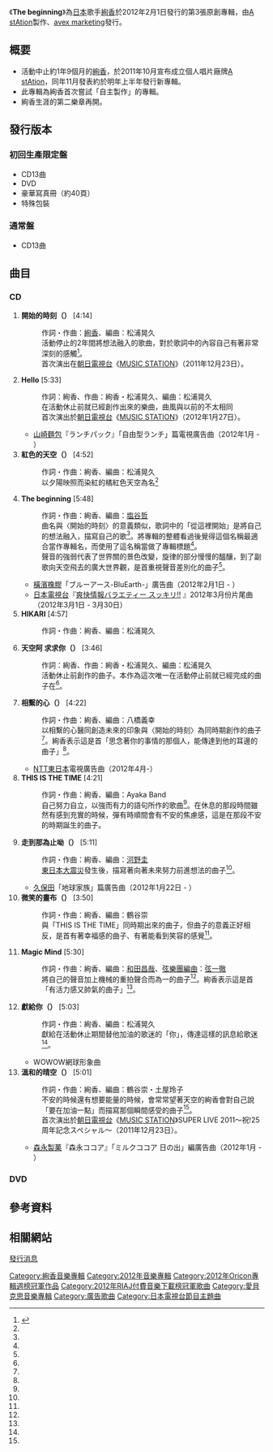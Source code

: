 {{Album infobox | <!-- See Wikipedia:WikiProject_Albums -->
|  Name        = The beginning
|  Type        = [[錄音室專輯|錄音室專輯]]
|  Artist      = [[絢香|絢香]]
|  Cover       = 
|  Background  = 
|  Released    = 2012年2月1日
|  Recorded    = 
|  Genre       = [[J-POP|J-POP]]
|   Length      = 
|  Label       = [[A_stAtion|A stAtion]]<br />[[avex|avex marketing]]發行
|  Chart position = *週榜第1名（[[公信榜|公信榜]]）
* 2012年1月度月間第4名<small>（公信榜）</small>
* 2012年度上半期第12名<small>（公信榜）</small>
* 2012年度第29名<small>（公信榜）</small>
|  Certification  = *白金唱片（[[日本唱片協會|日本唱片協會]]）
|  Last album  =  [[ayaka's_History_2006-2009|ayaka's History 2006-2009]]<br />（2009年）|
|  This album  = '''The beginning'''<br />（2012年）|
|  Next album  = [[ayaka's_BEST_-Ballad_Collection-|ayaka's BEST -Ballad Collection-]]<br />（2012年）
}}
《'''The beginning'''》為[[日本|日本]]歌手[[絢香|絢香]]於2012年2月1日發行的第3張原創專輯，由[[A_stAtion|A stAtion]]製作、[[avex|avex marketing]]發行。

== 概要 ==
*活動中止約1年9個月的[[絢香|絢香]]，於2011年10月宣布成立個人唱片廠牌[[A_stAtion|A stAtion]]，同年11月發表約於明年上半年發行新專輯。
*此專輯為絢香首次嘗試「自主製作」的專輯。
*絢香生涯的第二樂章再開。

==發行版本==
===初回生產限定盤===
*CD13曲
*DVD
*豪華寫真冊（約40頁）
*特殊包裝

===通常盤===
*CD13曲

==曲目==
===CD===
# '''開始的時刻（{{lang|ja|はじまりのとき}}）''' [4:14]
#: 作詞・作曲：[[絢香|絢香]]、編曲：松浦晃久
#: 活動停止的2年間將想法融入的歌曲，對於歌詞中的內容自己有著非常深刻的感觸<ref name="WHATsIN_selfreview"> {{cite web|author= 前原雅子|year= 2012|title= 『The beginning』全曲解説|journal= WHAT's IN?|publisher= ソニー・マガジンズ|pages= p. 46}} </ref>。
#: 首次演出在[[朝日電視台|朝日電視台]]《[[MUSIC_STATION|MUSIC STATION]]》（2011年12月23日）。
# '''Hello''' [5:33]
#: 作詞：絢香、作曲：絢香・松浦晃久、編曲：松浦晃久
#: 在活動休止前就已經創作出來的樂曲，曲風與以前的不太相同
#: 首次演出於[[朝日電視台|朝日電視台]]《[[MUSIC_STATION|MUSIC STATION]]》（2012年1月27日）。
#*[[山崎麵包|山崎麵包]]『ランチパック』「自由型ランチ」篇電視廣告曲（2012年1月 - ）
# '''紅色的天空（{{lang|ja|アカイソラ}}）''' [4:52]
#: 作詞・作曲：絢香、編曲：松浦晃久
#: 以夕陽映照而染紅的橘紅色天空為名<ref name="WHATsIN_selfreview"/>
# '''The beginning''' [5:48]
#: 作詞・作曲：絢香、編曲：[[塩谷哲|塩谷哲]]
#: 曲名與〈開始的時刻〉的意義類似，歌詞中的「從這裡開始」是將自己的想法融入，描寫自己的歌<ref name="WHATsIN_selfreview"/>。將專輯的整體看過後覺得這個名稱最適合當作專輯名，而使用了這名稱當做了專輯標題<ref name="WHATsIN_selfreview"/>。
#: 聲音的強弱代表了世界關的景色改變，旋律的部分慢慢的醞釀，到了副歌向天空飛去的廣大世界觀，是首重視聲音差別化的曲子<ref name="WHATsIN_selfreview"/>。
#*[[橫濱橡膠|橫濱橡膠]]「ブルーアース-BluEarth-」廣告曲（2012年2月1日 - ）
#*[[日本電視台|日本電視台]]『[[爽快情報バラエティー_スッキリ!!|爽快情報バラエティー スッキリ!!]] 』2012年3月份片尾曲（2012年3月1日 - 3月30日）
# '''HIKARI''' [4:57]
#: 作詞・作曲：絢香、編曲：松浦晃久
# '''天空阿 求求你（{{lang|ja|空よお願い}}）''' [3:46]
#: 作詞：絢香、作曲：絢香・松浦晃久、編曲：松浦晃久
#: 活動休止前創作的曲子。本作為這次唯一在活動停止前就已經完成的曲子在<ref name="WHATsIN_selfreview"/>。
# '''相繫的心（{{lang|ja|繋がる心}}）''' [4:22]
#: 作詞・作曲：絢香、編曲：八橋義幸
#: 以相繫的心醫同創造未來的印象與〈開始的時刻〉為同時期創作的曲子<ref name="WHATsIN_selfreview"/>。絢香表示這是首「思念著你的事情的那個人，能傳達到他的耳邊的曲子」<ref name="WHATsIN_selfreview"/>。
#*[[NTT東日本|NTT東日本]]電視廣告曲（2012年4月-）
# '''THIS IS THE TIME''' [4:21]
#: 作詞・作曲：絢香、編曲：Ayaka Band
#: 自己努力自立，以強而有力的語句所作的歌曲<ref name="WHATsIN_selfreview"/>。在休息的那段時間雖然有感到充實的時候，彈有時順間會有不安的焦慮感，這是在那段不安的時期誕生的曲子。
# '''走到那為止呦（{{lang|ja|そこまで歩いていくよ}}）''' [5:11]
#: 作詞・作曲：絢香、編曲：[[河野圭|河野圭]]
#: [[東日本大震災|東日本大震災]]發生後，描寫著向著未來努力前進想法的曲子<ref name="WHATsIN_selfreview"/>。
#*[[久保田_(企業)|久保田]]「地球家族」篇廣告曲（2012年1月22日 - ）
# '''微笑的畫布（{{lang|ja|笑顔のキャンバス}}）''' [3:50]
#: 作詞・作曲：絢香、編曲：鶴谷崇
#: 與「THIS IS THE TIME」同時期出來的曲子，但曲子的意義正好相反，是首有著幸福感的曲子、有著能看到笑容的感覺<ref name="WHATsIN_selfreview"/>。
# '''Magic Mind''' [5:30]
#: 作詞・作曲：絢香、編曲：[[和田昌哉|和田昌哉]]、[[弦樂團|弦樂團編曲]]：[[弦一徹|弦一徹]]
#: 將自己的聲音加上機械的重拍聲合而為一的曲子<ref name="WHATsIN_selfreview"/>。絢香表示這是首「有活力感又帥氣的曲子」<ref name="WHATsIN_selfreview"/>。
# '''獻給你（{{lang|ja|キミへ}}）''' [5:03]
#: 作詞・作曲：絢香、編曲：松浦晃久
#: 獻給在活動休止期間替他加油的歌迷的「你」，傳達這樣的訊息給歌迷<ref name="WHATsIN_selfreview"/>。
#*WOWOW網球形象曲
# '''溫和的晴空（{{lang|ja|やさしい蒼}}）''' [5:01]
#: 作詞・作曲：絢香、編曲：鶴谷崇・土屋玲子
#: 不安的時候還有想要能量的時候，會常常望著天空的絢香會對自己說「要在加油一點」而描寫那個瞬間感受的曲子<ref name="WHATsIN_selfreview"/>。
#: 首次演出於[[朝日電視台|朝日電視台]]《[[MUSIC_STATION|MUSIC STATION]]》SUPER LIVE 2011〜祝!25周年記念スペシャル〜（2011年12月23日）。
#*[[森永製菓|森永製菓]]『森永ココア』「ミルクココア 日の出」編廣告曲（2012年1月 - ）

===DVD===
{{Tracklist
| collapsed       = 
| headline        = 
| extra_column    = 導演
| total_length    = 

| title1          = はじまりのとき
| note1           = Music video
| extra1          =
| length1         = 

| title2          = はじまりのとき
| note2           = Making video
| extra2          =
| length2         =
}}

==參考資料==
<references/>

==相關網站==
[https://web.archive.org/web/20120114092413/http://room-ayaka.jp/whats/news000501/ 發行消息]

{{絢香}}
{{Oricon專輯週榜冠軍 (2012年)|2012年2月13日}}
{{RIAJ付費音樂下載榜冠軍 (2012年)|開始之時，2012年2月7日}}

[[Category:絢香音樂專輯|Category:絢香音樂專輯]]
[[Category:2012年音樂專輯|Category:2012年音樂專輯]]
[[Category:2012年Oricon專輯週榜冠軍作品|Category:2012年Oricon專輯週榜冠軍作品]]
[[Category:2012年RIAJ付費音樂下載榜冠軍歌曲|Category:2012年RIAJ付費音樂下載榜冠軍歌曲]]
[[Category:愛貝克思音樂專輯|Category:愛貝克思音樂專輯]]
[[Category:廣告歌曲|Category:廣告歌曲]]
[[Category:日本電視台節目主題曲|Category:日本電視台節目主題曲]]